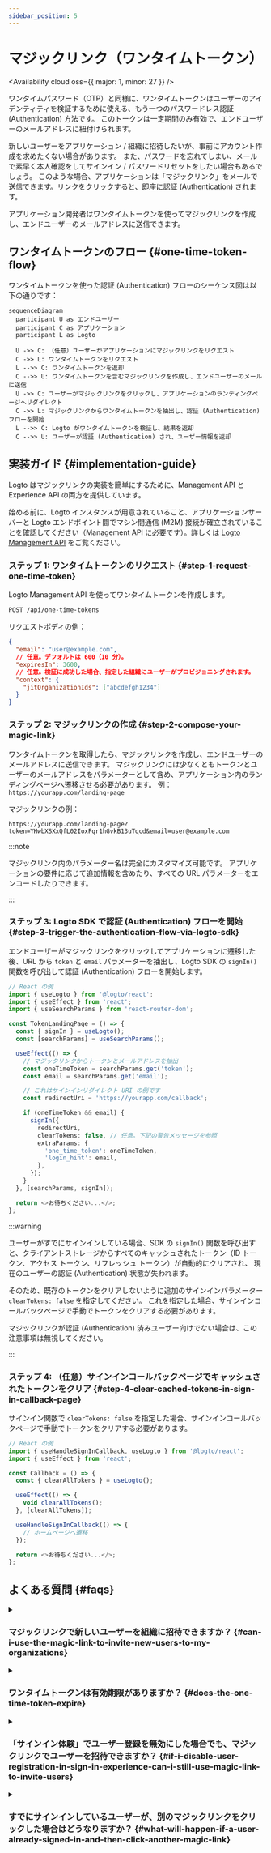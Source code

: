 ```yaml
---
sidebar_position: 5
---
```


# マジックリンク（ワンタイムトークン）


<Availability cloud oss={{ major: 1, minor: 27 }} />

ワンタイムパスワード（OTP）と同様に、ワンタイムトークンはユーザーのアイデンティティを検証するために使える、もう一つのパスワードレス認証 (Authentication) 方法です。
このトークンは一定期間のみ有効で、エンドユーザーのメールアドレスに紐付けられます。

新しいユーザーをアプリケーション / 組織に招待したいが、事前にアカウント作成を求めたくない場合があります。
また、パスワードを忘れてしまい、メールで素早く本人確認をしてサインイン / パスワードリセットをしたい場合もあるでしょう。
このような場合、アプリケーションは「マジックリンク」をメールで送信できます。リンクをクリックすると、即座に認証 (Authentication) されます。

アプリケーション開発者はワンタイムトークンを使ってマジックリンクを作成し、エンドユーザーのメールアドレスに送信できます。

## ワンタイムトークンのフロー \{#one-time-token-flow}

ワンタイムトークンを使った認証 (Authentication) フローのシーケンス図は以下の通りです：

```mermaid
sequenceDiagram
  participant U as エンドユーザー
  participant C as アプリケーション
  participant L as Logto

  U ->> C: （任意）ユーザーがアプリケーションにマジックリンクをリクエスト
  C ->> L: ワンタイムトークンをリクエスト
  L -->> C: ワンタイムトークンを返却
  C -->> U: ワンタイムトークンを含むマジックリンクを作成し、エンドユーザーのメールに送信
  U ->> C: ユーザーがマジックリンクをクリックし、アプリケーションのランディングページへリダイレクト
  C ->> L: マジックリンクからワンタイムトークンを抽出し、認証 (Authentication) フローを開始
  L -->> C: Logto がワンタイムトークンを検証し、結果を返却
  C -->> U: ユーザーが認証 (Authentication) され、ユーザー情報を返却
```

## 実装ガイド \{#implementation-guide}

Logto はマジックリンクの実装を簡単にするために、Management API と Experience API の両方を提供しています。

始める前に、Logto インスタンスが用意されていること、アプリケーションサーバーと Logto エンドポイント間でマシン間通信 (M2M) 接続が確立されていることを確認してください（Management API に必要です）。詳しくは [Logto Management API](/integrate-logto/interact-with-management-api) をご覧ください。

### ステップ 1: ワンタイムトークンのリクエスト \{#step-1-request-one-time-token}

Logto Management API を使ってワンタイムトークンを作成します。

```bash
POST /api/one-time-tokens
```

リクエストボディの例：

```json
{
  "email": "user@example.com",
  // 任意。デフォルトは 600（10 分）。
  "expiresIn": 3600,
  // 任意。検証に成功した場合、指定した組織にユーザーがプロビジョニングされます。
  "context": {
    "jitOrganizationIds": ["abcdefgh1234"]
  }
}
```

### ステップ 2: マジックリンクの作成 \{#step-2-compose-your-magic-link}

ワンタイムトークンを取得したら、マジックリンクを作成し、エンドユーザーのメールアドレスに送信できます。
マジックリンクには少なくともトークンとユーザーのメールアドレスをパラメーターとして含め、アプリケーション内のランディングページへ遷移させる必要があります。
例： `https://yourapp.com/landing-page`

マジックリンクの例：

```
https://yourapp.com/landing-page?token=YHwbXSXxQfL02IoxFqr1hGvkB13uTqcd&email=user@example.com
```

:::note

マジックリンク内のパラメーター名は完全にカスタマイズ可能です。
アプリケーションの要件に応じて追加情報を含めたり、すべての URL パラメーターをエンコードしたりできます。

:::

### ステップ 3: Logto SDK で認証 (Authentication) フローを開始 \{#step-3-trigger-the-authentication-flow-via-logto-sdk}

エンドユーザーがマジックリンクをクリックしてアプリケーションに遷移した後、URL から `token` と `email` パラメーターを抽出し、Logto SDK の `signIn()` 関数を呼び出して認証 (Authentication) フローを開始します。

```typescript title="TokenLandingPage.tsx"
// React の例
import { useLogto } from '@logto/react';
import { useEffect } from 'react';
import { useSearchParams } from 'react-router-dom';

const TokenLandingPage = () => {
  const { signIn } = useLogto();
  const [searchParams] = useSearchParams();

  useEffect(() => {
    // マジックリンクからトークンとメールアドレスを抽出
    const oneTimeToken = searchParams.get('token');
    const email = searchParams.get('email');

    // これはサインインリダイレクト URI の例です
    const redirectUri = 'https://yourapp.com/callback';

    if (oneTimeToken && email) {
      signIn({
        redirectUri,
        clearTokens: false, // 任意。下記の警告メッセージを参照
        extraParams: {
          'one_time_token': oneTimeToken,
          'login_hint': email,
        },
      });
    }
  }, [searchParams, signIn]);

  return <>お待ちください...</>;
};
```

:::warning

ユーザーがすでにサインインしている場合、SDK の `signIn()` 関数を呼び出すと、クライアントストレージからすべてのキャッシュされたトークン（ID トークン、アクセス トークン、リフレッシュ トークン）が自動的にクリアされ、
現在のユーザーの認証 (Authentication) 状態が失われます。

そのため、既存のトークンをクリアしないように追加のサインインパラメーター `clearTokens: false` を指定してください。
これを指定した場合、サインインコールバックページで手動でトークンをクリアする必要があります。

マジックリンクが認証 (Authentication) 済みユーザー向けでない場合は、この注意事項は無視してください。

:::

### ステップ 4: （任意）サインインコールバックページでキャッシュされたトークンをクリア \{#step-4-clear-cached-tokens-in-sign-in-callback-page}

サインイン関数で `clearTokens: false` を指定した場合、サインインコールバックページで手動でトークンをクリアする必要があります。

```typescript title="Callback.tsx"
// React の例
import { useHandleSignInCallback, useLogto } from '@logto/react';
import { useEffect } from 'react';

const Callback = () => {
  const { clearAllTokens } = useLogto();

  useEffect(() => {
    void clearAllTokens();
  }, [clearAllTokens]);

  useHandleSignInCallback(() => {
    // ホームページへ遷移
  });

  return <>お待ちください...</>;
};
```

## よくある質問 \{#faqs}

<details>

<summary>

### マジックリンクで新しいユーザーを組織に招待できますか？ \{#can-i-use-the-magic-link-to-invite-new-users-to-my-organizations}

</summary>

はい、マジックリンクを使ってアプリケーションや組織に新しいユーザーを招待できます。
組織に新しいユーザーを招待したい場合は、リクエストボディで `jitOrganizationIds` を指定してください。

ユーザーは検証に成功すると自動的に組織に参加し、デフォルトの組織ロールが割り当てられます。
組織詳細ページの「ジャストインタイムプロビジョニング」セクションで、組織のデフォルトロールを設定できます。

</details>

<details>

<summary>

### ワンタイムトークンは有効期限がありますか？ \{#does-the-one-time-token-expire}

</summary>

はい、ワンタイムトークンは指定した `expiresIn` 時間（秒単位）で有効期限が切れます。デフォルトの有効期限は 10 分です。

</details>

<details>

<summary>

### 「サインイン体験」でユーザー登録を無効にした場合でも、マジックリンクでユーザーを招待できますか？ \{#if-i-disable-user-registration-in-sign-in-experience-can-i-still-use-magic-link-to-invite-users}

</summary>

はい、「サインイン体験」でユーザー登録を無効にしても、マジックリンクでユーザーを招待できます。

</details>

<details>

<summary>

### すでにサインインしているユーザーが、別のマジックリンクをクリックした場合はどうなりますか？ \{#what-will-happen-if-a-user-already-signed-in-and-then-click-another-magic-link}

</summary>

いくつかのシナリオが考えられます：

1. ユーザーがすでにサインインしており、現在のユーザーアカウントに関連付けられたマジックリンクをクリックした場合。この場合、Logto はワンタイムトークンを検証し、必要に応じてユーザーを指定した組織にプロビジョニングします。
2. ユーザーがすでにサインインしており、別のアカウントに関連付けられたマジックリンクをクリックした場合。この場合、Logto は新しいアカウントで続行するか、現在のアカウントでアプリケーションに戻るかをユーザーに促します。
   1. ユーザーが新しいアカウントで続行を選択した場合、トークン検証が成功すると Logto は新しいアカウントに切り替えます。
   2. ユーザーが現在のアカウントを維持することを選択した場合、Logto はトークンを検証せず、現在のアカウントでアプリケーションに戻ります。
3. サインインプロンプトが "login" または "login" を含む場合、Logto は切り替えを促さず、ワンタイムトークンに関連付けられたアカウントで自動的にサインインします。

</details>
